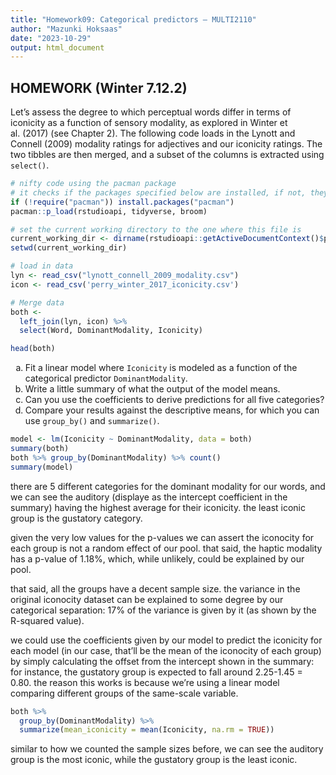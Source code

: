 ```yaml
---
title: "Homework09: Categorical predictors — MULTI2110"
author: "Mazunki Hoksaas"
date: "2023-10-29"
output: html_document
---
```


## HOMEWORK (Winter 7.12.2)
Let’s assess the degree to which perceptual words differ in terms of iconicity as a function of sensory modality, as explored in Winter et al. (2017) (see Chapter 2). 
The following code loads in the Lynott and Connell (2009) modality ratings for adjectives and our iconicity ratings. 
The two tibbles are then merged, and a subset of the columns is extracted using `select()`.

```r

# nifty code using the pacman package
# it checks if the packages specified below are installed, if not, they will be installed, if yes, they will be loaded
if (!require("pacman")) install.packages("pacman")
pacman::p_load(rstudioapi, tidyverse, broom)

# set the current working directory to the one where this file is
current_working_dir <- dirname(rstudioapi::getActiveDocumentContext()$path)
setwd(current_working_dir)

```

```r

# load in data
lyn <- read_csv("lynott_connell_2009_modality.csv")
icon <- read_csv('perry_winter_2017_iconicity.csv')

# Merge data
both <- 
  left_join(lyn, icon) %>% 
  select(Word, DominantModality, Iconicity)

head(both)

```

(a) Fit a linear model where `Iconicity` is modeled as a function of the categorical predictor `DominantModality`. 
(b) Write a little summary of what the output of the model means.
(c) Can you use the coefficients to derive predictions for all five categories?
(d) Compare your results against the descriptive means, for which you can use `group_by()` and `summarize()`.

```r
model <- lm(Iconicity ~ DominantModality, data = both)
summary(both)
both %>% group_by(DominantModality) %>% count()
summary(model)
```

there are 5 different categories for the dominant modality for our words, and we can see the auditory (displaye as the intercept coefficient in the summary) having the highest average for their iconicity. the least iconic group is the gustatory category.

given the very low values for the p-values we can assert the iconocity for each group is not a random effect of our pool. that said, the haptic modality has a p-value of 1.18%, which, while unlikely, could be explained by our pool.

that said, all the groups have a decent sample size. the variance in the original iconocity dataset can be explained to some degree by our categorical separation: 17% of the variance is given by it (as shown by the R-squared value).

we could use the coefficients given by our model to predict the iconicity for each model (in our case, that'll be the mean of the iconocity of each group) by simply calculating the offset from the intercept shown in the summary: for instance, the gustatory group is expected to fall around 2.25-1.45 = 0.80. the reason this works is because we're using a linear model comparing different groups of the same-scale variable.

```r
both %>% 
  group_by(DominantModality) %>% 
  summarize(mean_iconicity = mean(Iconicity, na.rm = TRUE))
```

similar to how we counted the sample sizes before, we can see the auditory group is the most iconic, while the gustatory group is the least iconic.
